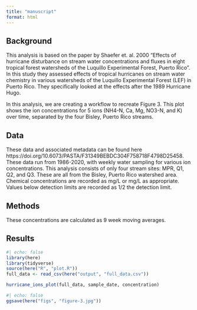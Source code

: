 ```yaml
---
title: "manuscript"
format: html
---
```


## Background
This analysis is based on the paper by Shaefer et. al. 2000 "Effects of hurricane disturbance on stream water concentrations and fluxes in eight tropical forest watersheds of the Luquillo Experimental Forest, Puerto Rico". In this study they assessed effects of tropical hurricanes on stream water chemistry in various watersheds of the Luquillo Experimental Forest (LEF) in Puerto Rico. They specifically looked at the effects after the 1989 Hurricane Hugo.

In this analysis, we are creating a workflow to recreate Figure 3. This plot shows the ion concentrations for 5 ions (NH4-N, Ca, Mg, NO3-N, and K) over time, separated by the four Bisley, Puerto Rico streams. 

## Data
These data and associated metadata can be found here https://doi.org/10.6073/PASTA/F31349BEBDC304F758718F4798D25458. These data run from 1986-2020, with weekly water sampling for various ion concentrations. This analysis consists of only four stream sites: MPR, Q1, Q2, and Q3. These are all from the Bisley, Puerto Rico watershed area. Chemical concentrations are recorded as mg/L or mg/L as appropriate. Values below detection limits are recorded as 1/2 the detection limit.

## Methods
These concentrations are calculated as 9 week moving averages.

## Results
```r
#| echo: false
library(here)
library(tidyverse)
source(here("R", "plot.R"))
full_data <- read_csv(here("output", "full_data.csv"))
```

```r
hurricane_ions_plot(full_data, sample_date, concentration)
```

```r
#| echo: false
ggsave(here("figs", "figure-3.jpg"))
```

